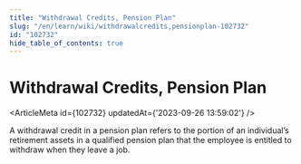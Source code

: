 ```yaml
---
title: "Withdrawal Credits, Pension Plan"
slug: "/en/learn/wiki/withdrawalcredits,pensionplan-102732"
id: "102732"
hide_table_of_contents: true
---
```



# Withdrawal Credits, Pension Plan

<ArticleMeta id={102732} updatedAt={'2023-09-26 13:59:02'} />
<div className='border-solid border-b border-t-0 my-4 border-[var(--ifm-color-gray-300)]' />

A withdrawal credit in a pension plan refers to the portion of an individual’s retirement assets in a qualified pension plan that the employee is entitled to withdraw when they leave a job.
